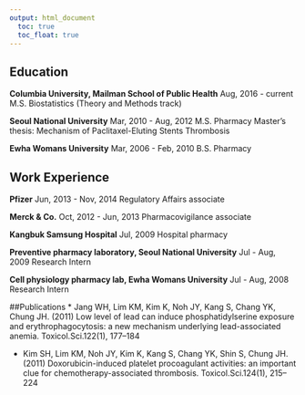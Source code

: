 ```yaml
---
output: html_document
  toc: true
  toc_float: true
---
```


## Education

**Columbia University, Mailman School of Public Health**
Aug, 2016 - current
M.S. Biostatistics (Theory and Methods track)

**Seoul National University**
Mar, 2010 - Aug, 2012
M.S. Pharmacy
Master's thesis: Mechanism of Paclitaxel-Eluting Stents Thrombosis

**Ewha Womans University**
Mar, 2006 - Feb, 2010
B.S. Pharmacy

## Work Experience

**Pfizer**
Jun, 2013 - Nov, 2014
Regulatory Affairs associate

**Merck & Co.**
Oct, 2012 - Jun, 2013
Pharmacovigilance associate

**Kangbuk Samsung Hospital**
Jul, 2009
Hospital pharmacy

**Preventive pharmacy laboratory, Seoul National University**
Jul - Aug, 2009
Research Intern

**Cell physiology pharmacy lab, Ewha Womans University**
Jul - Aug, 2008
Research Intern

##Publications
*	Jang WH, Lim KM, Kim K, Noh JY, Kang S, Chang YK, Chung JH. (2011) Low level of lead can induce phosphatidylserine exposure and erythrophagocytosis: a new mechanism underlying lead-associated anemia. Toxicol.Sci.122(1), 177–184

* Kim SH, Lim KM, Noh JY, Kim K, Kang S, Chang YK, Shin S, Chung JH. (2011) Doxorubicin-induced platelet procoagulant activities: an important clue for chemotherapy-associated thrombosis. Toxicol.Sci.124(1), 215–224	